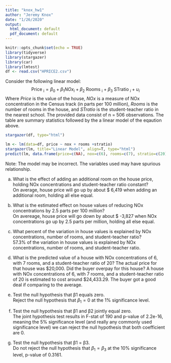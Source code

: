 ```yaml
---
title: "knox_hw1"
author: "Jeremy Knox"
date: "1/26/2020"
output:
  html_document: default
  pdf_document: default
---
```


```r
knitr::opts_chunk$set(echo = TRUE)
library(tidyverse)
library(stargazer)
library(car)
library(lmtest)
df <- read.csv("HPRICE2.csv")
```

Consider the following linear model:
$$
\text { Price }_{\mathrm{i}}=\beta_{0}+\beta_{1} N O x_{i}+\beta_{2} \text { Rooms }_{\mathrm{i}}+\beta_{3} \text { STratio }_{i}+u_{i}
$$
Where *Price* is the value of the house, *NOx* is a measure of NOx concentration in the Census track (in parts per 100 million), *Rooms* is the number of rooms in the house, and *STratio* is the student-teacher ratio in the nearest school. The provided data consist of n = 506 observations. The table are summary statistics followed by the a linear model of the eqaution above. 

<div align="center">
```r
stargazer(df, type="html")
```
</div>

<div align="center">
```r
lm <- lm(data=df, price ~ nox + rooms +stratio)
stargazer(lm, title="Linear Model", align=T, type="html")
predict(lm, data.frame(price=c(NA), nox=c(6), rooms=c(7), stratio=c(20)))
```
</div>
Note: The model may be incorrect. The variables used may have spurious relationship.

(a) What is the effect of adding an additional room on the house price, holding NOx concentrations and student-teacher ratio constant?  
On average, house price will go up by about $ 6,419 when adding an additional room, holding all else equal.  

(b) What is the estimated effect on house values of reducing NOx concentrations by 2.5 parts per 100 million?  
On avereage, house price will go down by about $ -3,827 when NOx concentrations go up by 2.5 parts per million, holding all else equal.  

(c) What percent of the variation in house values is explained by NOx concentrations, number of rooms, and student-teacher ratio?  
57.3% of the variation in house values is explained by NOx concentrations, number of rooms, and student-teacher ratio.  

(d) What is the predicted value of a house with NOx concentrations of 6, with 7 rooms, and a student-teacher ratio of 20? The actual price for that house was $20,000. Did the buyer overpay for this house? 
A house with NOx concentrations of 6, with 7 rooms, and a student-teacher ratio of 20 is estimated to cost around $24,433.29. The buyer got a good deal if comparing to the average. 

(e) Test the null hypothesis that β1 equals zero.  
Reject the null hypothesis that $\beta_{1} = 0$ at the 1% significance level.

(f) Test the null hypothesis that β1 and β2 jointly equal zero.   
The joint hypothesis test results in F-stat of 190 and p-value of 2.2e-16, meaning the 5% significance level (and really any commonly used significance level) we can reject the null hypothesis that both coefficient are 0. 

(g) Test the null hypothesis that β1 = β3.  
Do not reject the null hypothesis that $\beta_{1} = \beta_{3}$ at the 10% significance level, p-value of 0.3161. 

